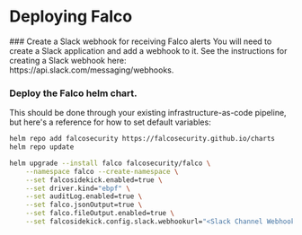 
# Deploying Falco

<Steps>
### Create a Slack webhook for receiving Falco alerts
 You will need to create a Slack application and add a webhook to it. See the instructions for creating a Slack webhook here: https://api.slack.com/messaging/webhooks.

### Deploy the Falco helm chart.

This should be done through your existing infrastructure-as-code pipeline, but here's a reference for how to set default variables:

```bash
helm repo add falcosecurity https://falcosecurity.github.io/charts
helm repo update

helm upgrade --install falco falcosecurity/falco \
	--namespace falco --create-namespace \
	--set falcosidekick.enabled=true \
	--set driver.kind="ebpf" \
	--set auditLog.enabled=true \
    --set falco.jsonOutput=true \
	--set falco.fileOutput.enabled=true \
	--set falcosidekick.config.slack.webhookurl="<Slack Channel Webhook URL>"
```

</Steps>
